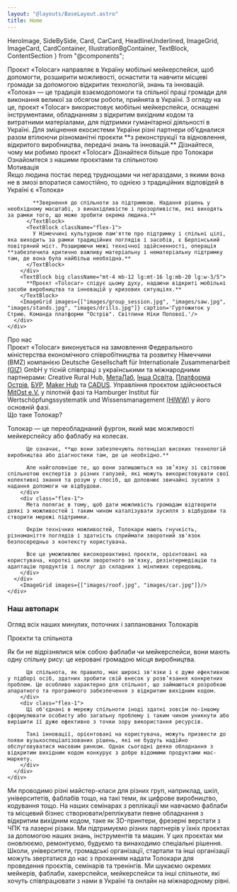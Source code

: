 ```yaml
---
layout: "@layouts/BaseLayout.astro"
title: Home
---
```


  HeroImage,
  SideBySide,
  Card,
  CarCard,
  HeadlineUnderlined,
  ImageGrid,
  ImageCard,
  CardContainer,
  IllustrationBgContainer,
  TextBlock,
  ContentSection
} from "@components";

<HeroImage />
<SideBySide className="mt-8 mb-10 sm:my-20">
  <HeadlineUnderlined className="flex-[2]">
    Проєкт «Tolocar» направляє в Україну мобільні мейкерспейси, щоб допомогти, розширити можливості, оснастити та навчити місцеві громади за допомогою відкритих технологій, знань та інновацій.
  </HeadlineUnderlined>
  <TextBlock className="flex-[3]">
    «Толока» — це традиція взаємодопомоги та спільної праці громади для виконання великої за обсягом роботи, прийнята в Україні. З огляду на це, проєкт «Tolocar» використовує мобільні мейкерспейси, оснащені інструментами, обладнанням з відкритим вихідним кодом та витратними матеріалами, для підтримки гуманітарної діяльності в Україні. Для зміцнення екосистеми України різні партнери об’єдналися разом втілюючи різноманітні проєкти **з реконструкції та відновлення, відкритого виробництва, передачі знань та інновацій.** 
  </TextBlock>
</SideBySide>
<ContentSection id="news">
  <NewsSlider headline="News" /> 
</ContentSection>
<IllustrationBgContainer>
  <CardContainer>
    <Card small title="Наша мотивація" bg={1} target="#motivation">Дізнайтеся, чому ми робимо проєкт «Tolocar»</Card>
    <Card small title="Що таке Толокар?" bg={2} target="#what-is-a-tolocar">Дізнайтеся більше про Толокари</Card>
    <Card small title="Проєкти та спільнота" bg={3} target="#projects-community">Ознайомтеся з нашими проєктами та спільнотою</Card>
  </CardContainer>
</IllustrationBgContainer>

<ContentSection id="motivation">
  <div class="container-width">
    <HeadlineUnderlined large variant={2} className="mt-8 sm:mt-20">Мотивація</HeadlineUnderlined>
    <div class="flex lg:justify-end mt-8 sm:mt-16 mb-8">
      <div class="flex flex-col lg:w-10/12">
        <div class="flex flex-col lg:flex-row gap-8">
          <TextBlock className="flex-1">
            Якщо людина постає перед труднощами чи негараздами, з якими вона не в змозі впоратися самостійно, то однією з традиційних відповідей в Україні є «Толока»

            **Звернення до спільноти за підтримкою. Надання рішень у необхідному масштабі, з винахідливістю і прозорливістю, які виходять за рамки того, що може зробити окрема людина.**
          </TextBlock>
          <TextBlock className="flex-1">
            У Німеччині культурною пам'яттю про підтримку і спільні цілі, яка виходить за рамки традиційних поглядів і засобів, є Берлінський повітряний міст. Розширюючи межі технічної здійсненності, операція **забезпечила критично важливу матеріальну і нематеріальну підтримку там, де вона була найбільш необхідна.**
          </TextBlock>
        </div>
        <TextBlock big className="mt-4 mb-12 lg:mt-16 lg:mb-20 lg:w-3/5">
          **Проєкт «Tolocar» слідує цьому духу, надаючи відкриті мобільні засоби виробництва та інновацій у кризових ситуаціях.**
        </TextBlock>
        <ImageGrid images={["images/group_session.jpg", "images/saw.jpg", "images/stands.jpg", "images/drills.jpg"]} caption='Гуртожиток у Стрию. Команда платформи "Острів". Світлини Ніки Попової.'/>
      </div>
    </div>
  </div>
  <div className="bg-neutral-800 absolute w-full h-44 bottom-0 z-0"/>
</ContentSection>

<ContentSection variant="dark" className="bg-illustration-1-dark bg-no-repeat bg-[position:right_-50px_bottom_-40px]" id="who-we-are">
  <div class="container-width flex lg:justify-end">
    <div class="lg:w-10/12">
      <HeadlineUnderlined light variant={3} className="mt-8">Про нас</HeadlineUnderlined>
      <div class="text-neutral-300 mt-8 lg:mt-6 mb-8 lg:mb-24 lg:w-3/5 custom-prose">Проєкт «Tolocar» виконується на замовлення Федерального міністерства економічного співробітництва та розвитку Німеччини (BMZ) компанією Deutsche Gesellschaft für Internationale Zusammenarbeit <a href="https://www.giz.de/de/weltweit/102083.html" target="_blank">(GIZ)</a> GmbH у тісній співпраці з українськими та міжнародними партнерами: Creative Rural Hub, <a href="https://www.metalab.space/metalab-en" target="_blank">МетаЛаб</a>, <a href="https://insha-osvita.org/en/" target="_blank">Інша Освіта</a>, <a href="http://ostrivplatform.com/">Платформа Острів</a>, <a href="https://bur.ukredu.org/en/" target="_blank">БУР</a>, <a href="https://makerhub.org/" target="_blank">Maker Hub</a> та <a href="https://www.cadus.org/de/blog/artikel/eine-mobile-werkstatt-fuer-die-ukraine" target="_blank">CADUS</a>. Управління проєктом здійснюється <a href="https://www.mitost.org/" target="_blank">MitOst e.V.</a> у пілотній фазі та Hamburger Institut für Wertschöpfungssystematik und Wissensmanagement <a href="https://www.hiww.de/" target="_blank">(HIWW)</a> у його основній фазі.</div>
    </div>
  </div>
</ContentSection>

<ContentSection variant="white" id="what-is-a-tolocar">
  <HeadlineUnderlined large variant={5} className="container-width mt-8 sm:mt-20">Що таке Толокар?</HeadlineUnderlined>
  <div class="container-width flex lg:justify-end mt-8 sm:mt-16 mb-16">
    <div class="flex flex-col lg:w-10/12 ">
      <div class="flex flex-col lg:flex-row custom-prose text-lg leading-6 gap-8 mb-12 lg:mb-20">
        <div class="flex-1">
          <p class="text-2xl leading-7 font-bold text-tolo-black">Толокар — це переобладнаний фургон, який має можливості мейкерспейсу або фаблабу на колесах.</p>

          Це означає, **що вони забезпечують потенціал високих технологій виробництва або діагностики там, де це необхідно.**  

          Але найголовніше те, що вони залишаються на зв’язку зі світовою спільнотою експертів з різних галузей, які можуть використовувати свої колективні знання та розум у спосіб, що доповнює звичайні зусилля з надання допомоги чи відбудови.
        </div>
        <div class="flex-1">
          Мета полягає в тому, щоб дати можливість громадам відтворити деякі з можливостей і таким чином каталізувати зусилля з відбудови та створити мережі підтримки.  

          Окрім технічних можливостей, Толокари мають гнучкість, різноманіття поглядів і здатність сприймати зворотний зв'язок безпосередньо з контексту користувача.  

          Все це уможливлює високореактивні проєкти, орієнтовані на користувача, короткі цикли зворотного зв'язку, дезінтермедіацію та адаптацію продуктів і послуг до складних і мінливих середовищ.
        </div>
      </div>
        <ImageGrid images={["images/roof.jpg", "images/car.jpg"]}/>
    </div>
  </div>
</ContentSection>

<ContentSection variant="white" className="mb-16">
  <div class="container-width flex flex-col lg:flex-row gap-4 overflow-hidden">
    <div class="flex flex-col flex-1 basis-full min-w-0 gap-4 lg:order-1 order-2">
      <CarCard img="images/cars/image4.jpg" title="Crafter від Cadus" subtitle="ТОЛОКАР 01" tag="Реновація та ручна робота" date="Травень - серпень 2022 року" operator="cadus" tagIcon="hammer"/>
      <CarCard img="images/cars/image1.jpg" title="Sprinter II від MitOst" subtitle="ТОЛОКАР 03" tag="Конструювання" tagIcon="toolbox" date="З вересня 2022 року" operator="ostriv" />
    </div>
    <div class="flex flex-col flex-1 basis-full min-w-0 gap-4 items-center lg:order-2 order-1">
      <h3 class="font-semibold text-5xl font-aktiv">Наш автопарк</h3>
      <p class="text-lg text-neutral-500 w-full text-center mb-16">Огляд всіх наших минулих, поточних і запланованих Толокарів</p>
      <CarCard img="images/cars/image2.jpg" title="Supporter від Cadus" subtitle="ТРАНСПОРТНИЙ АВТОМОБІЛЬ 01" tag="Перевезення персоналу та матеріалів" tagIcon="truck" date="Червень - листопад 2022" operator="mitost" tagIcon="truck"/>
      <CarCard img="images/cars/image5.jpg" title="Бус від HIWW" subtitle="ТОЛОКАР 04" tag="Конструювання та обладнання з відкритим вихідним кодом" date="З вересня 2022 року" tagIcon="cog" operator="hiww"/>
    </div>
    <div class="flex flex-col flex-1 basis-full min-w-0 gap-4 order-3">
      <CarCard img="images/cars/image3.jpg" title="Sprinter I від MitOst" subtitle="ТОЛОКАР 02" tag="Конструювання, цифрове виробництво" tagIcon="cog" date="З червня 2022 року" operator="ostriv"/>
      <CarCard img="images/cars/image7.jpg" title="Вантажівка від HIWW" subtitle="ТОЛОКАР 05" tag="Конструювання та обладнання з відкритим вихідним кодом" tagIcon="cog" date="З вересня 2022 року" operator="hiww"/>
    </div>
  </div>
</ContentSection>

<ContentSection className="bg-illustration-3-dark bg-no-repeat bg-left-bottom" id="what-is-a-tolocar" id="projects-community">
  <HeadlineUnderlined large variant={4} className="container-width mt-8 sm:mt-20">Проєкти та спільнота</HeadlineUnderlined>
  <div class="container-width flex lg:justify-end mt-8 sm:mt-16 mb-16">
    <div class="flex flex-col lg:w-10/12 ">
      <div class="flex flex-col lg:flex-row custom-prose text-lg leading-6 gap-8 mb-12 lg:mb-20">
        <div class="flex-1">
          <p class="text-2xl leading-7 font-bold text-tolo-black">Як би не відрізнялися між собою фаблаби чи мейкерспейси, вони мають одну спільну рису: це керовані громадою місця виробництва.</p>

          Ця спільнота, як правило, має широкі зв'язки і є дуже ефективною у підборі осіб, здатних зробити свій внесок у розв’язання конкретних проблем. Це особливо характерно для спільнот, що займаються розробкою апаратного та програмного забезпечення з відкритим вихідним кодом. 
        </div>
        <div class="flex-1">
          Ці об'єднані в мережу спільноти іноді здатні зовсім по-іншому сформулювати особисту або загальну проблему і таким чином уникнути або вирішити її дуже ефективно з точки зору використання ресурсів.  

          Такі інновації, орієнтовані на користувача, можуть призвести до появи вузькоспеціалізованих рішень, які не будуть надійно обслуговуватися масовим ринком. Однак сьогодні деяке обладнання з відкритим вихідним кодом конкурує з добре відомими продуктами мас-маркету.
        </div>
      </div>
    </div>
  </div>
</ContentSection>
<ContentSection variant="dark" className="z-10">
  <div class="container-width flex flex-col lg:flex-row gap-6 -mt-20">
    <ImageCard title="Майстер-класи від мейкерів" img="images/arduino.jpg">Ми проводимо різні майстер-класи для різних груп, наприклад, шкіл, університетів, фаблабів тощо, на такі теми, як цифрове виробництво, кодування тощо.</ImageCard>
    <ImageCard title="Replication workshops" img="images/replication.jpg">На наших семінарах з реплікації ми навчаємо фаблаби та місцевий бізнес створювати/реплікувати певне обладнання з відкритим вихідним кодом, таке як 3D-принтери, фрезерні верстати з ЧПК та лазерні різаки.</ImageCard>
    <ImageCard title="Проєкти підтримки" img="images/support.jpg">Ми підтримуємо різних партнерів у їхніх проєктах за допомогою наших знань, інструментів та машин. У цих проєктах ми оновлюємо, ремонтуємо, будуємо та винаходимо спеціальні рішення.</ImageCard>
  </div>
</ContentSection>
<ContentSection variant="white">
  <div class="absolute w-full bg-neutral-800 h-40 top-0" />
  <CardContainer className="lg:h-[408px]">
    <Card title="Ви перебуваєте в Україні і вважаєте, що ми могли б Вам допомогти?" bg={4} target="mailto:info@tolocar.org" actionCaption="Зв'яжіться з нами">Школи, університети, громадські організації, стартапи та інші організації можуть звертатися до нас з проханням надати Толокари для проведення проєктів, семінарів та тренінгів.</Card>
    <Card title="Ви — мейкер і хочете співпрацювати з нами?" bg={5} target="mailto:info@tolocar.org" actionCaption="Зв'яжіться з нами">Ми шукаємо окремих мейкерів, фаблаби, хакерспейси, мейкерспейси та інші спільноти, які хочуть співпрацювати з нами в Україні та онлайн на міжнародному рівні.</Card>
  </CardContainer>
</ContentSection>
